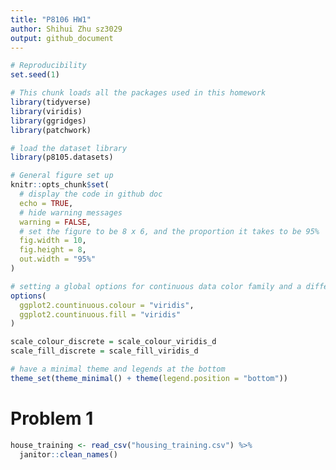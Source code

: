 ```yaml
---
title: "P8106 HW1"
author: Shihui Zhu sz3029
output: github_document
---
```


```r
# Reproducibility
set.seed(1)

# This chunk loads all the packages used in this homework
library(tidyverse)
library(viridis)
library(ggridges)
library(patchwork)

# load the dataset library
library(p8105.datasets)

# General figure set up
knitr::opts_chunk$set(
  # display the code in github doc
  echo = TRUE,
  # hide warning messages
  warning = FALSE,
  # set the figure to be 8 x 6, and the proportion it takes to be 95%
  fig.width = 10,
  fig.height = 8, 
  out.width = "95%"
)

# setting a global options for continuous data color family and a different format to set discrete data to have a color family
options(
  ggplot2.countinuous.colour = "viridis",
  ggplot2.countinuous.fill = "viridis"
)

scale_colour_discrete = scale_colour_viridis_d
scale_fill_discrete = scale_fill_viridis_d

# have a minimal theme and legends at the bottom
theme_set(theme_minimal() + theme(legend.position = "bottom"))
```

# Problem 1
```r
house_training <- read_csv("housing_training.csv") %>%
  janitor::clean_names()
```

